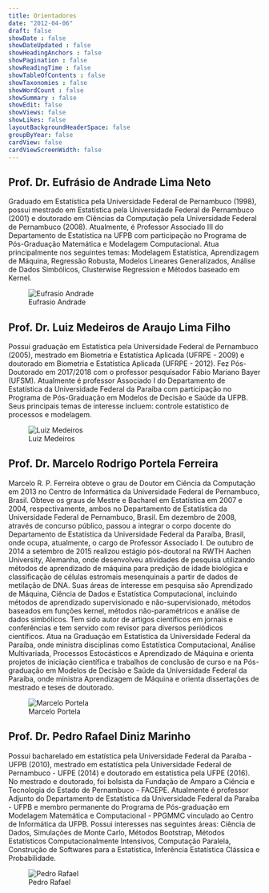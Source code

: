 ```yaml
---
title: Orientadores
date: "2012-04-06"
draft: false
showDate : false
showDateUpdated : false
showHeadingAnchors : false
showPagination : false
showReadingTime : false
showTableOfContents : false
showTaxonomies : false
showWordCount : false
showSummary : false
showEdit: false
showViews: false
showLikes: false
layoutBackgroundHeaderSpace: false
groupByYear: false
cardView: false
cardViewScreenWidth: false
---
```


## Prof. Dr. Eufrásio de Andrade Lima Neto

Graduado em Estatística pela Universidade Federal de Pernambuco (1998), possui mestrado em Estatística pela Universidade Federal de Pernambuco (2001) e doutorado em Ciências da Computação pela Universidade Federal de Pernambuco (2008). Atualmente, é Professor Associado III do Departamento de Estatística na UFPB com participação no Programa de Pós-Graduação Matemática e Modelagem Computacional. Atua principalmente nos seguintes temas: Modelagem Estatística, Aprendizagem de Máquina, Regressão Robusta, Modelos Lineares Generalizados, Análise de Dados Simbólicos, Clusterwise Regression e Métodos baseado em Kernel.

![Eufrasio Andrade](img/eufrasio.jpeg)


## Prof. Dr. Luiz Medeiros de Araujo Lima Filho


Possui graduação em Estatística pela Universidade Federal de Pernambuco (2005), mestrado em Biometria e Estatística Aplicada (UFRPE - 2009) e doutorado em Biometria e Estatística Aplicada (UFRPE - 2012). Fez Pós-Doutorado em 2017/2018 com o professor pesquisador Fábio Mariano Bayer (UFSM). Atualmente é professor Associado I do Departamento de Estatística da Universidade Federal da Paraíba com participação no Programa de Pós-Graduação em Modelos de Decisão e Saúde da UFPB. Seus principais temas de interesse incluem: controle estatístico de processos e modelagem.

![Luiz Medeiros](img/luiz.jpeg)

## Prof. Dr. Marcelo Rodrigo Portela Ferreira

Marcelo R. P. Ferreira obteve o grau de Doutor em Ciência da Computação em 2013 no Centro de Informática da Universidade Federal de Pernambuco, Brasil. Obteve os graus de Mestre e Bacharel em Estatística em 2007 e 2004, respectivamente, ambos no Departamento de Estatística da Universidade Federal de Pernambuco, Brasil. Em dezembro de 2008, através de concurso público, passou a integrar o corpo docente do Departamento de Estatística da Universidade Federal da Paraíba, Brasil, onde ocupa, atualmente, o cargo de Professor Associado I. De outubro de 2014 a setembro de 2015 realizou estágio pós-doutoral na RWTH Aachen University, Alemanha, onde desenvolveu atividades de pesquisa utilizando métodos de aprendizado de máquina para predição de idade biológica e classificação de células estromais mesenquinais a partir de dados de metilação de DNA. Suas áreas de interesse em pesquisa são Aprendizado de Máquina, Ciência de Dados e Estatística Computacional, incluindo métodos de aprendizado supervisionado e não-supervisionado, métodos baseados em funções kernel, métodos não-paramétricos e análise de dados simbólicos. Tem sido autor de artigos científicos em jornais e conferências e tem servido com revisor para diversos periódicos científicos. Atua na Graduação em Estatística da Universidade Federal da Paraíba, onde ministra disciplinas como Estatística Computacional, Análise Multivariada, Processos Estocásticos e Aprendizado de Máquina e orienta projetos de iniciação científica e trabalhos de conclusão de curso e na Pós-graduação em Modelos de Decisão e Saúde da Universidade Federal da Paraíba, onde ministra Aprendizagem de Máquina e orienta dissertações de mestrado e teses de doutorado.

![Marcelo Portela](img/marcelo.jpeg)

## Prof. Dr. Pedro Rafael Diniz Marinho

Possui bacharelado em estatística pela Universidade Federal da Paraíba - UFPB (2010), mestrado em estatística pela Universidade Federal de Pernambuco - UFPE (2014) e doutorado em estatística pela UFPE (2016). No mestrado e doutorado, foi bolsista da Fundação de Amparo a Ciência e Tecnologia do Estado de Pernambuco - FACEPE. Atualmente é professor Adjunto do Departamento de Estatística da Universidade Federal da Paraíba - UFPB e membro permanente do Programa de Pós-graduação em Modelagem Matemática e Computacional - PPGMMC vinculado ao Centro de Informática da UFPB. Possui interesses nas seguintes áreas: Ciência de Dados, Simulações de Monte Carlo, Métodos Bootstrap, Métodos Estatísticos Computacionalmente Intensivos, Computação Paralela, Construção de Softwares para a Estatística, Inferência Estatística Clássica e Probabilidade.

![Pedro Rafael](img/pedro.jpeg)
